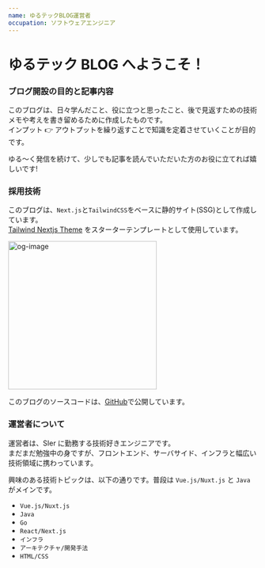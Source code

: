 ```yaml
---
name: ゆるテックBLOG運営者
occupation: ソフトウェアエンジニア
---
```


# ゆるテック BLOG へようこそ！

### ブログ開設の目的と記事内容

このブログは、日々学んだこと、役に立つと思ったこと、後で見返すための技術メモや考えを書き留めるために作成したものです。<br />
インプット 👉 アウトプットを繰り返すことで知識を定着させていくことが目的です。

ゆる〜く発信を続けて、少しでも記事を読んでいただいた方のお役に立てれば嬉しいです!

### 採用技術

このブログは、`Next.js`と`TailwindCSS`をベースに静的サイト(SSG)として作成しています。 <br />
[Tailwind Nextjs Theme](https://github.com/timlrx/tailwind-nextjs-starter-blog) をスターターテンプレートとして使用しています。

<img
  src="https://repository-images.githubusercontent.com/328121260/c1c74100-5b7e-11eb-8185-2b9492767ed6"
  width="300px"
  alt="og-image"
/>

このブログのソースコードは、[GitHub](https://github.com/Yumamama00/Yurutech-blog)で公開しています。

### 運営者について

運営者は、SIer に勤務する技術好きエンジニアです。<br />
まだまだ勉強中の身ですが、フロントエンド、サーバサイド、インフラと幅広い技術領域に携わっています。

興味のある技術トピックは、以下の通りです。普段は `Vue.js/Nuxt.js` と `Java` がメインです。

- `Vue.js/Nuxt.js`
- `Java`
- `Go`
- `React/Next.js`
- `インフラ`
- `アーキテクチャ/開発手法`
- `HTML/CSS`
